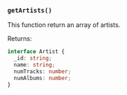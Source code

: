 ### `getArtists()`

This function return an array of artists.

<p className='returns'>Returns:</p>

```ts copy showLineNumbers
interface Artist {
  _id: string;
  name: string;
  numTracks: number;
  numAlbums: number;
}
```
